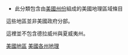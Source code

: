 {{parentcat}}
{{commonscat|Regions of the United States by state}}
* 此分類包含由[[美國州份|美國州份]]組成的美國地理區域條目

這些地區並非美國政府分部。

這裡並不包含德拉威州與夏威夷州。

[[分類:美國地區|]]
[[分類:美國各州地理|]]